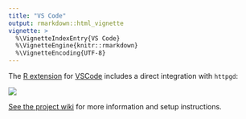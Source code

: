 ```yaml
---
title: "VS Code"
output: rmarkdown::html_vignette
vignette: >
  %\VignetteIndexEntry{VS Code}
  %\VignetteEngine{knitr::rmarkdown}
  %\VignetteEncoding{UTF-8}
---
```


The [R extension](https://marketplace.visualstudio.com/items?itemName=Ikuyadeu.r) for [VSCode](https://code.visualstudio.com/) includes a direct integration with `httpgd`:

![](https://user-images.githubusercontent.com/33600480/147694280-c5272f76-6b12-4260-928a-d43565068f09.png)

[See the project wiki](https://github.com/REditorSupport/vscode-R/wiki/Plot-viewer) for more information and setup instructions.
